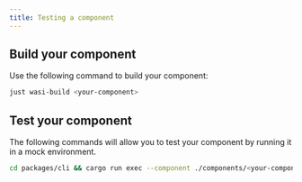 ```yaml
---
title: Testing a component
---
```



## Build your component

Use the following command to build your component:

```bash
just wasi-build <your-component>
```

## Test your component

The following commands will allow you to test your component by running it in a mock environment.

```bash
cd packages/cli && cargo run exec --component ./components/<your-component>.wasm --input '<your-input>'
```

